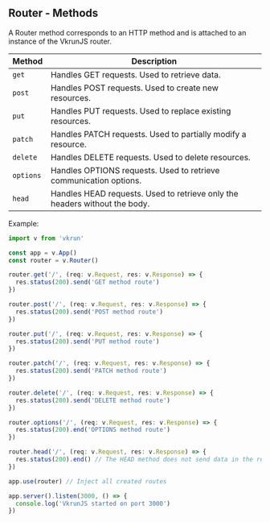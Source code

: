 ## Router - Methods

A Router method corresponds to an HTTP method and is attached to an instance of the VkrunJS router.

| Method            | Description                                                                 |
|-------------------|---------------------------------------------------------------------------|
| `get`     | Handles GET requests. Used to retrieve data.                               |
| `post`    | Handles POST requests. Used to create new resources.                       |
| `put`     | Handles PUT requests. Used to replace existing resources.                  |
| `patch`   | Handles PATCH requests. Used to partially modify a resource.               |
| `delete`  | Handles DELETE requests. Used to delete resources.                         |
| `options` | Handles OPTIONS requests. Used to retrieve communication options.          |
| `head`    | Handles HEAD requests. Used to retrieve only the headers without the body. |


Example:

```ts
import v from 'vkrun'

const app = v.App()
const router = v.Router()

router.get('/', (req: v.Request, res: v.Response) => {
  res.status(200).send('GET method route')
})

router.post('/', (req: v.Request, res: v.Response) => {
  res.status(200).send('POST method route')
})

router.put('/', (req: v.Request, res: v.Response) => {
  res.status(200).send('PUT method route')
})

router.patch('/', (req: v.Request, res: v.Response) => {
  res.status(200).send('PATCH method route')
})

router.delete('/', (req: v.Request, res: v.Response) => {
  res.status(200).send('DELETE method route')
})

router.options('/', (req: v.Request, res: v.Response) => {
  res.status(200).end('OPTIONS method route')
})

router.head('/', (req: v.Request, res: v.Response) => {
  res.status(200).end() // The HEAD method does not send data in the response body
})

app.use(router) // Inject all created routes

app.server().listen(3000, () => {
  console.log('VkrunJS started on port 3000')
})
```